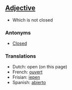 ==[[Adjective]]==

*Which is not closed
===Antonyms===
*[[Closed]]

===Translations===

*Dutch: open (on this page)
*French: [[ouvert]]
*Frisian: [[iepen]]
*Spanish: [[abierto]]